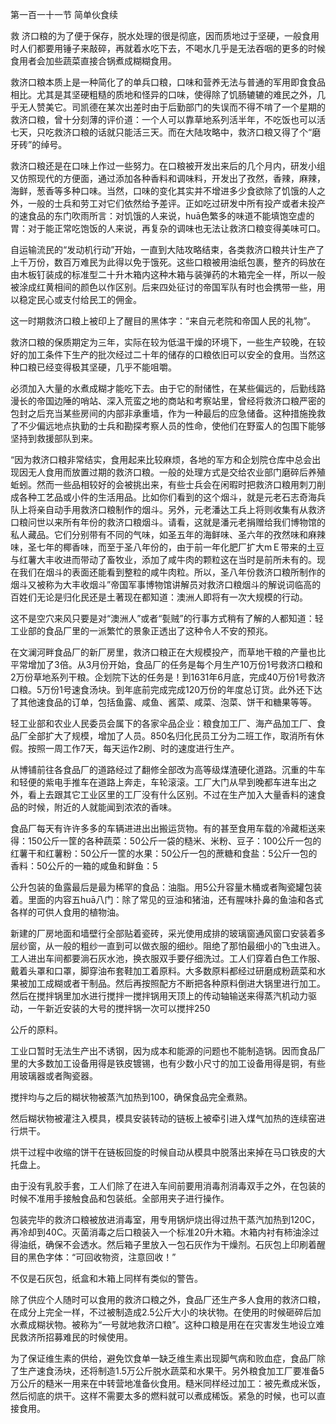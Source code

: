 

第一百一十一节 简单伙食续

救 济口粮的为了便于保存，脱水处理的很是彻底，因而质地过于坚硬，一般食用时人们都要用锤子来敲碎，再就着水吃下去，不喝水几乎是无法吞咽的更多的时候食用者会加些蔬菜直接合锅煮成糊糊食用。

救济口粮本质上是一种简化了的单兵口粮，口味和营养无法与普通的军用即食食品相比。尤其是其坚硬粗糙的质地和怪异的口味，使得除了饥肠辘辘的难民之外，几乎无人赞美它。司凯德在某次出差时由于后勤部门的失误而不得不啃了一个星期的救济口粮，曾十分刻薄的评价道：一个人可以靠草地系列活半年，不吃饭也可以活七天，只吃救济口粮的话就只能活三天。而在大陆攻略中，救济口粮又得了个“磨牙砖”的绰号。

救济口粮还是在口味上作过一些努力。在口粮被开发出来后的几个月内，研发小组又仿照现代的方便面，通过添加各种香料和调味料，开发出了孜然，香辣，麻辣，海鲜，葱香等多种口味。当然，口味的变化其实并不增进多少食欲除了饥饿的人之外，一般的士兵和劳工对它们依然给予差评。正如吃过研发中所有投产或者未投产的速食品的东门吹雨所言：对饥饿的人来说，huā色繁多的味道不能填饱空虚的胃：对于能正常吃饱饭的人来说，再复杂的调味也无法让救济口粮变得美味可口。

自运输流民的“发动机行动”开始，一直到大陆攻略结束，各类救济口粮共计生产了上千万份，数百万难民为此得以免于饿死。这些口粮被用油纸包裹，整齐的码放在由木板钉装成的标准型二十升木箱内这种木箱与装弹药的木箱完全一样，所以一般被涂成红黄相间的颜色以作区别。后来四处征讨的帝国军队有时也会携带一些，用以稳定民心或支付给民工的佣金。

这一时期救济口粮上被印上了醒目的黑体字：“来自元老院和帝国人民的礼物”。

救济口粮的保质期定为三年，实际在较为低温干燥的环境下，一些生产较晚，在较好的加工条件下生产的批次经过二十年的储存的口粮依旧可以安全的食用。当然这种口粮已经变得极其坚硬，几乎不能咀嚼。

必须加入大量的水煮成糊才能吃下去。由于它的耐储性，在某些偏远的，后勤线路漫长的帝国边陲的哨站、深入荒蛮之地的商站和考察站里，曾经将救济口粮严密的包封之后充当某些房间的内部非承重墙，作为一种最后的应急储备。这种措施挽救了不少偏远地点执勤的士兵和勘探考察人员的性命，使他们在野蛮人的包围下能够坚持到救援部队到来。

“因为救济口粮非常结实，食用起来比较麻烦，各地的军方和企划院仓库中总会出现因无人食用而放置过期的救济口粮。一般的处理方式是交给农业部门磨碎后养殖蚯蚓。然而一些品相较好的会被挑出来，有些士兵会在闲暇时把救济口粮用刺刀削成各种工艺品或小件的生活用品。比如你们看到的这个烟斗，就是元老石志奇海兵队上将亲自动手用救济口粮制作的烟斗。另外，元老潘达工兵上将则收集有从救济口粮问世以来所有年份的救济口粮烟斗。请看，这就是潘元老捐赠给我们博物馆的私人藏品。它们分别带有不同的气味，如圣五年的海鲜味、圣六年的孜然味和麻辣味，圣七年的椰香味，而至于圣八年份的，由于前一年化肥厂扩大mＥ带来的土豆与红薯大丰收进而带动了畜牧业，添加了咸牛肉的颗粒这在当时是前所未有的。现在我们在烟斗的表面还能看到整粒的咸牛肉粒。所以，圣八年份救济口粮所制作的烟斗又被称为大丰收烟斗”帝国军事博物馆讲解员对救济口粮烟斗的解说词临高的百姓们无论是归化民还是土著现在都知道：澳洲人即将有一次大规模的行动。

这不是空穴来风只要是对“澳洲人”或者“甏贼”的行事方式稍有了解的人都知道：轻工业部的食品厂里的一派繁忙的景象正透出了这种令人不安的预兆。

在文澜河畔食品厂的新厂房里，救济口粮正在大规模投产，而草地干粮的产量也比平常增加了3倍。从3月份开始，食品厂的任务是每个月生产10万份1号救济口粮和2万份草地系列干粮。企划院下达的任务是！到1631年6月底，完成40万份1号救济口粮。5万份1号速食汤块。到年底前完成完成120万份的年度总订货。此外还下达了其他速食品的订单，包括鱼露、咸鱼、酱菜、咸菜、泡菜、饼干和糖果等等。

轻工业部和农业人民委员会属下的各家伞品企业：粮食加工厂、海产品加工厂、食品厂全部扩大了规模，增加了人员。850名归化民员工分为二班工作，取消所有休假。按照一周工作7天，每天运作2刷、时的速度进行生产。

从博铺前往各食品厂的道路经过了翻修全部改为高等级煤渣硬化道路。沉重的牛车和轻便的紫电手推车在道路上奔走，车轮滚滚。工厂大门从早到晚都车进车出之外，看上去跟其它工业区里的工厂没有什么区别。不过在生产加入大量香料的速食品的时候，附近的人就能闻到浓浓的香味。

食品厂每天有许许多多的车辆进进出出搬运货物。有的甚至食用车载的冷藏柜送来得：150公斤一筐的各种蔬菜：50公斤一袋的糙米、米粉、豆子：100公斤一包的红薯干和红薯粉：50公斤一筐的水果：50公斤一包的蔗糖和食盐：5公斤一包的香料：50公斤的一箱的咸鱼和鲜鱼：5

公升包装的鱼露最后是最为稀罕的食品：油脂。用5公升容量木桶或者陶瓷罐包装着。里面的内容五huā八门：除了常见的豆油和猪油，还有腥味扑鼻的鱼油和各式各样的可供人食用的植物油。

新建的厂房地面和墙壁行全部贴着瓷砖，采光使用成排的玻璃窗通风窗口安装着多层纱窗，从一般的粗纱一直到可以做衣服的细纱。阻绝了那怕最细小的飞虫进入。工人进出车间都要淌石灰水池，换衣服双手要仔细洗过。工人们穿着白色工作服、戴着头罩和口罩，脚穿油布套鞋加工着原料。大多数原料都经过研磨成粉蔬菜和水果被加工成糊或者干制品。然后再按照配方不断把各种原料倒进大锅里进行加工。然后在搅拌锅里加水进行搅拌一搅拌锅用天顶上的传动轴输送来得蒸汽机动力驱动，一午新近安装的大号的搅拌锅一次可以搅拌250

公斤的原料。

工业口暂时无法生产出不诱钢，因为成本和能源的问题也不能制造锅。因而食品厂里的大多数加工设备用得是铁皮镀锡，也有少数小尺寸的加工设备用得是铜，有些用玻璃器或者陶瓷器。

搅拌均与之后的糊状物被蒸汽加热到100，确保食品完全煮熟。

然后糊状物被灌注入模具，模具安装转动的链板上被牵引进入煤气加热的连续窑进行烘干。

烘干过程中收缩的饼干在链板回旋的时候自动从模具中脱落出来掉在马口铁皮的大托盘上。

由于没有乳胶手套，工人们除了在进入车间前要用消毒剂消毒双手之外，在包装的时候不准用手接触食品和包装纸。全部用夹子进行操作。

包装完毕的救济口粮被放进消毒室，用专用锅炉烧出得过热干蒸汽加热到120C，再冷却到40C。灭菌消毒之后口粮装入一个标准20升木箱。木箱内衬有柿油涂过得油纸，确保不会透水。然后箱子里放入一包石灰作为干燥剂。石灰包上印刷着醒目的黑色字体：“可回收物资，注意回收！”

不仅是石灰包，纸盒和木箱上同样有类似的警告。

除了供应个人随时可以食用的救济口粮之外，食品厂还生产多人食用的救济口粮，在成分上完全一样，不过被制造成2.5公斤大小的块状物。在使用的时候砸碎后加水煮成糊状物。被称为“一号就地救济口粮”。这种口粮是用在在灾害发生地设立难民救济所招募难民的时候使用。

为了保证维生素的供给，避免饮食单一缺乏维生素出现脚气病和败血症，食品厂除了生产速食汤块，还将制造1.5万公斤脱水蔬菜和水果干。另外粮食加工厂要准备5万公斤的糙米一用来在中转营地准备伙食用。糙米同样经过加工：被先煮成米饭，然后彻底的烘干。这样不需要太多的燃料就可以煮成稀饭。紧急的时候，也可以直接食用。

